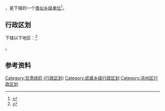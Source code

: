 {{中国乡级行政区|62/06/02/400/000}}

'''{{PAGENAMEBASE}}'''，是{{PRC admin/fullname|62/06/02/400/000|3}}下辖的一个[[类似乡级单位|类似乡级单位]]<ref>{{PRC admin/ref sgc|{{PRC admin/parent|62/06/02/400/000}}}}</ref>。

== 行政区划 ==

{{PAGENAMEBASE}}下辖以下地区：<ref>{{PRC admin/ref sgc|62/06/02/400/000}}</ref>

{{PRC admin/children|62/06/02/400/000}}。

== 参考资料 ==

{{reflist}}

{{甘肃省武威市凉州区行政区划}}
{{甘肃行政区划小作品}}

[[Category:甘肃组织_(行政区划)|Category:甘肃组织 (行政区划)]]
[[Category:武威乡级行政区划|Category:武威乡级行政区划]]
[[Category:凉州区行政区划|Category:凉州区行政区划]]